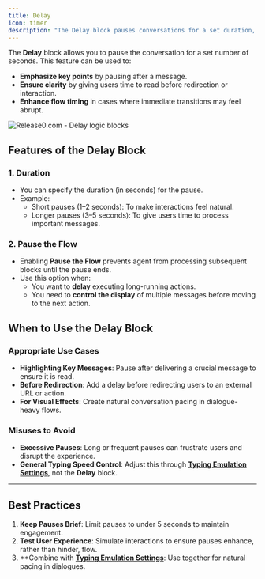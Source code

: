 ```yaml
---
title: Delay
icon: timer
description: "The Delay block pauses conversations for a set duration, enhancing flow timing and emphasizing key points. Ideal for creating natural pacing in dialogues."
---
```

The **Delay** block allows you to pause the conversation for a set number of seconds. This feature can be used to:

- **Emphasize key points** by pausing after a message.
- **Ensure clarity** by giving users time to read before redirection or interaction.
- **Enhance flow timing** in cases where immediate transitions may feel abrupt.


<Frame style={{ maxWidth: '600px' }}>
  <img src="/images/blocks/logic/wait.png" alt="Release0.com - Delay logic blocks" />
</Frame>


## Features of the **Delay** Block

### 1. **Duration**
- You can specify the duration (in seconds) for the pause.
- Example:
  - Short pauses (1–2 seconds): To make interactions feel natural.
  - Longer pauses (3–5 seconds): To give users time to process important messages.

### 2. **Pause the Flow**
- Enabling **Pause the Flow** prevents agent from processing subsequent blocks until the pause ends.
- Use this option when:
  - You want to **delay** executing long-running actions.
  - You need to **control the display** of multiple messages before moving to the next action.


## When to Use the **Delay** Block

### Appropriate Use Cases
- **Highlighting Key Messages**: Pause after delivering a crucial message to ensure it is read.
- **Before Redirection**: Add a delay before redirecting users to an external URL or action.
- **For Visual Effects**: Create natural conversation pacing in dialogue-heavy flows.

### Misuses to Avoid
- **Excessive Pauses**: Long or frequent pauses can frustrate users and disrupt the experience.
- **General Typing Speed Control**: Adjust this through **[Typing Emulation Settings](/theme/overview)**, not the **Delay** block.

---

## Best Practices

1. **Keep Pauses Brief**: Limit pauses to under 5 seconds to maintain engagement.
2. **Test User Experience**: Simulate interactions to ensure pauses enhance, rather than hinder, flow.
3. **Combine with **[Typing Emulation Settings](/theme/overview)**: Use together for natural pacing in dialogues.
